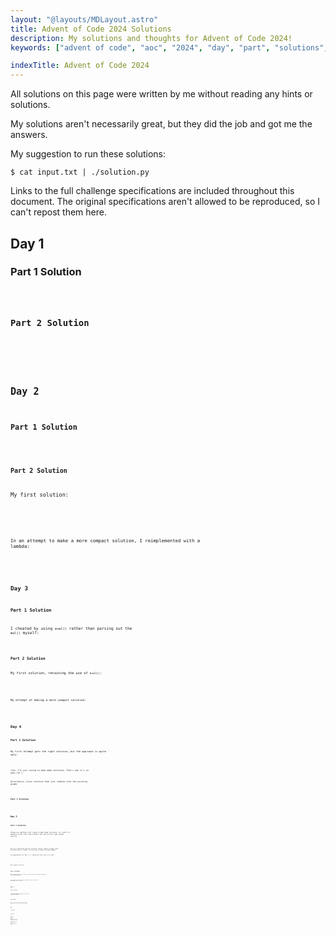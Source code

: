 ```yaml
---
layout: "@layouts/MDLayout.astro"
title: Advent of Code 2024 Solutions
description: My solutions and thoughts for Advent of Code 2024!
keywords: ["advent of code", "aoc", "2024", "day", "part", "solutions", "thoughts", "python", "c++", "cpp"]

indexTitle: Advent of Code 2024
---
```






All solutions on this page were written by me without reading any hints or solutions.

My solutions aren't necessarily great, but they did the job and got me the answers.

My suggestion to run these solutions:
```
$ cat input.txt | ./solution.py
```

Links to the full challenge specifications are included throughout this document. The original specifications aren't allowed to be reproduced, so I can't repost them here.


<Divider />

## Day 1 <Spec href="https://adventofcode.com/2024/day/1" />

### Part 1 Solution


<Code code={Day01Part1} lang="py" />

### Part 2 Solution


<Code code={Day01Part2} lang="py" />


<Divider />

## Day 2 <Spec href="https://adventofcode.com/2024/day/2" />

### Part 1 Solution


<Code code={Day02Part1} lang="py" />

### Part 2 Solution

My first solution:


<SpoilerBlock buttonLabel="Initial solution (Python)">
    <Code code={Day02Part2v1} lang="py" />
</SpoilerBlock>

In an attempt to make a more compact solution, I reimplemented with a lambda:


<Code code={Day02Part2v3} lang="py" />


<Divider />

## Day 3 <Spec href="https://adventofcode.com/2024/day/3" />

### Part 1 Solution

I cheated by using `eval()` rather than parsing out the `mul()` myself:


<Code code={Day03Part1} lang="py" />

### Part 2 Solution

My first solution, retaining the use of `eval()`:


<SpoilerBlock buttonLabel="Initial solution (Python)">
    <Code code={Day03Part2v1} lang="py" />
</SpoilerBlock>

My attempt at making a more compact solution:


<Code code={Day03Part2v2} lang="py" />


<Divider />

## Day 4 <Spec href="https://adventofcode.com/2024/day/4" />

### Part 1 Solution

My first attempt gets the right solution, but the approach is quite ugly:


<Code code={Day04Part1v1} lang="py" />

*(Yes, I'm just trying to make meme solutions. That's why it's so ugly lol.)*

Alternative, nicer solution that just indexes into the existing graph:


<Code code={Day04Part1v2c} lang="py" />

### Part 2 Solution


<Code code={Day04Part2v2} lang="py" />


<Divider />

## Day 5 <Spec href="https://adventofcode.com/2024/day/5" />

### Part 1 Solution

Things are getting a bit tough to make meme solutions, so I went for whatever works this time around. This got me the right answer quickly:


<SpoilerBlock buttonLabel="Initial solution (Python)">
    <Code code={Day05Part1v1a} lang="py" />
</SpoilerBlock>

But its runtime was pretty terrible. Doesn't matter though since solutions aren't timed. It only took a couple seconds anyway.

In preparation for Part 2, I converted the rules to a dict:


<SpoilerBlock buttonLabel="Faster solution (Python)">
    <Code code={Day05Part1v1b} lang="py" />
</SpoilerBlock>

More-compact solution:


<Code code={Day05Part1v2c} lang="py" />

### Part 2 Solution

Naive topological sort since it's easier and it ran fast enough for this problem anyway:


<SpoilerBlock buttonLabel="Initial solution (Python)">
    <Code code={Day05Part2v1} lang="py" />
</SpoilerBlock>

More-compact (and honestly more-readable) solution that takes advantage of built-in sort:


<Code code={Day05Part2v2c} lang="py" />


<Divider />

## Day 6 <Spec href="https://adventofcode.com/2024/day/6" />

### Part 1 Solution


<Code code={Day06Part1v1b} lang="py" />

A technically more compact solution, but I think it's too unnecessarily unreadable:


<SpoilerBlock buttonLabel="More-compact solution (Python)">
    <Code code={Day06Part1v2} lang="py" />
</SpoilerBlock>

### Part 2 Solution


<Code code={Day06Part2v1b} lang="py" />

We could technically make the solution more compact by using the same thing we did for Part 1, but again, it makes it unnecessarily unreadable to me.


<Divider />

## Day 7 <Spec href="https://adventofcode.com/2024/day/7" />

### Part 1 Solution


<Code code={Day07Part1v1b} lang="py" />

### Part 2 Solution


<Code code={Day07Part2v1} lang="py" />


<Divider />

## Day 8 <Spec href="https://adventofcode.com/2024/day/8" />

### Part 1 Solution


<Code code={Day08Part1v1} lang="py" />

### Part 2 Solution


<Code code={Day08Part2v1} lang="py" />


<Divider />

## Day 9 <Spec href="https://adventofcode.com/2024/day/9" />

### Part 1 Solution


<Code code={Day09Part1v1} lang="py" />

### Part 2 Solution

I attempted a Heap-based solution initially, but kept running into issues. In the end, I realized that my heap-based idea always assumes that you will always take the left-most of the largest contiguous sequence. For example, suppose you need to reallocate ID=2 here:

```
00..111....22
```

The actual correct answer here is to move it between the 0 and 1:
```
0022111......
```

However, my heap-based solution will place it after the 1 because that's how the heap is sorted:

```
00..11122....
```

I reimplemented using a much more naive algorithm. It takes quite a fair while to run, but it got me my answer:


<Code code={Day09Part2v1h} lang="py" />


<Divider />

## Day 10 <Spec href="https://adventofcode.com/2024/day/10" />

### Part 1 Solution

I skimmed the problem specification and accidentally solved Part 2 first.

When I reread the problem, I realized what Part 1 was actually asking me for, which brings me to my first correct solution for Part 1:


<Code code={Day10Part1v1b} lang="py" />

I made an attempt at making a more-compact solution, but it ends up quite unnecessarily unreadable:


<SpoilerBlock buttonLabel="More-compact but unreadable solution (Python)">
    <Code code={Day10Part1v3a} lang="py" />
</SpoilerBlock>

### Part 2 Solution

By the time I got to Part 2, I didn't have to do anything because I already accidentally wrote it for Part 1!


<Code code={Day10Part2v1} lang="py" />

I made some attempts at writing a more-compact solution, but it really sacrifices readability and actually bloats the logic a bit:


<SpoilerBlock buttonLabel="More-compact but unreadable solution (Python)">
    <Code code={Day10Part2v2c} lang="py" />
</SpoilerBlock>


<Divider />

## Day 11 <Spec href="https://adventofcode.com/2024/day/11" />

### Part 1 Solution

I went for a naive simulation solution:


<Code code={Day11Part1v1} lang="py" />

### Part 2 Solution

Part 1 runs far too slow.

In hindsight, this is obviously solveable with dp:


<Code code={Day11Part2v1} lang="py" />

